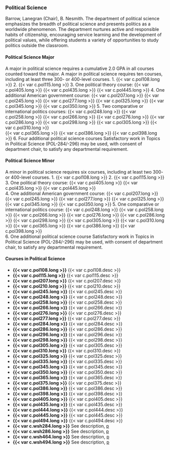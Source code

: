 ### Political Science
Barrow, Lanegran (Chair), B. Nesmith.
The department of political science emphasizes the breadth of political science and presents politics as a worldwide phenomenon. The department nurtures active and responsible habits of citizenship, encouraging service learning and the development of political values, while offering students a variety of opportunities to study politics outside the classroom.

#### Political Science Major
A major in political science requires a cumulative 2.0 GPA in all courses counted toward the major.
A major in political science requires ten courses, including at least three 300- or 400-level courses. 
1. {{< var c.pol108.long >}} 
2. {{< var c.pol115.long >}}
3. [One]{.underlined} political theory course:
	{{< var c.pol405.long >}}
	{{< var c.pol435.long >}}
	{{< var c.pol445.long >}} 
4. [One]{.underlined} additional American government course:
	{{< var c.pol207.long >}} 
	{{< var c.pol245.long >}}
	{{< var c.pol277.long >}}
	{{< var c.pol325.long >}}
	{{< var c.pol345.long >}}
	{{< var c.pol350.long >}} 
5. [Two]{.underlined} comparative or international politics courses:
	{{< var c.pol248.long >}}
	{{< var c.pol258.long >}}
	{{< var c.pol266.long >}}
	{{< var c.pol276.long >}}
	{{< var c.pol286.long >}}
	{{< var c.pol298.long >}}
	{{< var c.pol305.long >}}
	{{< var c.pol310.long >}}         
	{{< var c.pol365.long >}}
	{{< var c.pol386.long >}}
	{{< var c.pol398.long >}}
6. [Four]{.underlined} additional political science courses
Satisfactory work in Topics in Political Science (POL-284/-296) may be used, with consent of department chair, to satisfy any departmental requirement. 

#### Political Science Minor
A minor in political science requires six courses, including at least two 300- or 400-level courses. 
1. {{< var c.pol108.long >}}
2. {{< var c.pol115.long >}}
3. [One]{.underlined} political theory course:
	{{< var c.pol405.long >}}
	{{< var c.pol435.long >}}
	{{< var c.pol445.long >}} 	 
4. [One]{.underlined} additional American government course: 
	{{< var c.pol207.long >}} 
	{{< var c.pol245.long >}}
	{{< var c.pol277.long >}}
	{{< var c.pol325.long >}}
	{{< var c.pol345.long >}}
	{{< var c.pol350.long >}}
5. [One]{.underlined} comparative or international politics course:
	{{< var c.pol248.long >}}
	{{< var c.pol258.long >}}
	{{< var c.pol266.long >}}
	{{< var c.pol276.long >}}
	{{< var c.pol286.long >}}
	{{< var c.pol298.long >}}
	{{< var c.pol305.long >}}
	{{< var c.pol310.long >}}
	{{< var c.pol365.long >}}
	{{< var c.pol386.long >}}
	{{< var c.pol398.long >}}		
6. [One]{.underlined} additional political science course
Satisfactory work in Topics in Political Science (POL-284/-296) may be used, with consent of department chair, to satisfy any departmental requirement. 

#### Courses in Political Science

- **{{< var c.pol108.long >}}**
  {{< var c.pol108.desc >}}  
- **{{< var c.pol115.long >}}**
  {{< var c.pol115.desc >}}
- **{{< var c.pol207.long >}}**
  {{< var c.pol207.desc >}}  
- **{{< var c.pol210.long >}}**
  {{< var c.pol210.desc >}} 
- **{{< var c.pol245.long >}}**
  {{< var c.pol245.desc >}}  
- **{{< var c.pol248.long >}}**
  {{< var c.pol248.desc >}}  
- **{{< var c.pol258.long >}}**
  {{< var c.pol258.desc >}}  
- **{{< var c.pol266.long >}}**
  {{< var c.pol266.desc >}} 
- **{{< var c.pol276.long >}}**
  {{< var c.pol276.desc >}}  
- **{{< var c.pol277.long >}}**
  {{< var c.pol277.desc >}} 
- **{{< var c.pol284.long >}}**
  {{< var c.pol284.desc >}} 
- **{{< var c.pol286.long >}}**
  {{< var c.pol286.desc >}}  
- **{{< var c.pol296.long >}}**
  {{< var c.pol296.desc >}}  
- **{{< var c.pol298.long >}}**
  {{< var c.pol298.desc >}}  
- **{{< var c.pol305.long >}}**
  {{< var c.pol305.desc >}} 
- **{{< var c.pol310.long >}}**
  {{< var c.pol310.desc >}}  
- **{{< var c.pol325.long >}}**
  {{< var c.pol325.desc >}} 
- **{{< var c.pol335.long >}}**
  {{< var c.pol335.desc >}} 
- **{{< var c.pol345.long >}}**
  {{< var c.pol345.desc >}} 
- **{{< var c.pol350.long >}}**
  {{< var c.pol350.desc >}}  
- **{{< var c.pol365.long >}}**
  {{< var c.pol365.desc >}}  
- **{{< var c.pol375.long >}}**
  {{< var c.pol375.desc >}}  
- **{{< var c.pol386.long >}}**
  {{< var c.pol386.desc >}} 
- **{{< var c.pol398.long >}}**
  {{< var c.pol398.desc >}}  
- **{{< var c.pol405.long >}}**
  {{< var c.pol405.desc >}} 
- **{{< var c.pol435.long >}}**
  {{< var c.pol435.desc >}}  
- **{{< var c.pol444.long >}}**
  {{< var c.pol444.desc >}} 
- **{{< var c.pol445.long >}}**
  {{< var c.pol445.desc >}} 
- **{{< var c.pol494.long >}}**
  {{< var c.pol494.desc >}} 
- **{{< var c.wsh284.long >}}**
See description, [p]() 
- **{{< var c.wsh286.long >}}**
See description, [p]()   
- **{{< var c.wsh464.long >}}**
See description, [p]() 
- **{{< var c.wsh494.long >}}**
See description, [p]() 
